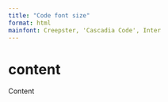 ```yaml
---
title: "Code font size"
format: html
mainfont: Creepster, 'Cascadia Code', Inter
---
```


# content

Content